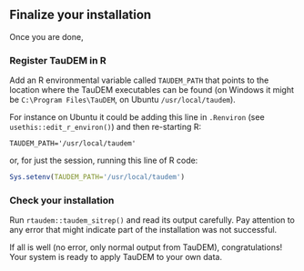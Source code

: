 ## Finalize your installation

Once you are done,

### Register TauDEM in R

Add an R environmental variable called `TAUDEM_PATH` that points to the location where the TauDEM executables can be found (on Windows it might be `C:\Program Files\TauDEM`, on Ubuntu `/usr/local/taudem`).

For instance on Ubuntu it could be adding this line in `.Renviron`
(see `usethis::edit_r_environ()`)
and then re-starting R:

```
TAUDEM_PATH='/usr/local/taudem'
```

or, for just the session, running this line of R code:

```r
Sys.setenv(TAUDEM_PATH='/usr/local/taudem')
```

### Check your installation 

Run `rtaudem::taudem_sitrep()` and read its output carefully. Pay attention to any error that might indicate part of the installation was not successful.

If all is well (no error, only normal output from TauDEM), congratulations!
Your system is ready to apply TauDEM to your own data.
